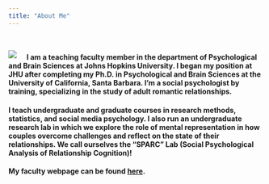 ---
title: "About Me"
---

<br>

<img src = "images/profilejeff.jpg" style = "margin-right: 20px" align = "left">

#### I am a teaching faculty member in the department of Psychological and Brain Sciences at Johns Hopkins University. I began my position at JHU after completing my Ph.D. in Psychological and Brain Sciences at the University of California, Santa Barbara. I'm a social psychologist by training, specializing in the study of adult romantic relationships.

#### I teach undergraduate and graduate courses in research methods, statistics, and social media psychology. I also run an undergraduate research lab in which we explore the role of mental representation in how couples overcome challenges and reflect on the state of their relationships. We call ourselves the **"SPARC"** Lab (**S**ocial **P**sychological **A**nalysis of **R**elationship **C**ognition)!

#### My faculty webpage can be found [here](https://pbs.jhu.edu/directory/jeff-bowen/){target="_blank"}.